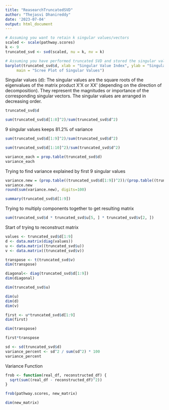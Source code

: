 ---
title: "ReasearchTruncatedSVD"
author: "Thejasvi Dhanireddy"
date: '2023-07-04'
output: html_document
---
```{r}
# Assuming you want to retain k singular values/vectors
scaled <- scale(pathway.scores)
k <- 9
truncated_svd <- svd(scaled, nu = k, nv = k)

```

```{r}
# Assuming you have performed truncated SVD and stored the singular values in 'd'
barplot(truncated_svd$d, xlab = "Singular Value Index", ylab = "Singular Value",
     main = "Scree Plot of Singular Values")

```

Singular values (d): The singular values are the square roots of the eigenvalues of the matrix product X'X or XX' (depending on the direction of decomposition). They represent the magnitudes or importance of the corresponding singular vectors. The singular values are arranged in decreasing order.

```{r}
truncated_svd$d
```
```{r}
sum(truncated_svd$d[1:8]^2)/sum(truncated_svd$d^2)
```

9 singular values keeps 81.2% of variance
```{r}

sum(truncated_svd$d[1:9]^2)/sum(truncated_svd$d^2)
```

```{r}
sum(truncated_svd$d[1:10]^2)/sum(truncated_svd$d^2)
```

```{r}
variance_each = prop.table(truncated_svd$d)
variance_each
```


Trying to find variance explained by first 9 singular values
```{r}
variance.new = (prop.table((truncated_svd$d[1:9])^2))/(prop.table((truncated_svd$d)^2)
variance.new
round(sum(variance.new), digits=100)
```


```{r}
summary(truncated_svd$d[1:9])
```

Trying to multiply components together to get resulting matrix
```{r}
sum(truncated_svd$d * truncated_svd$u[5, ] * truncated_svd$v[2, ])
```

Start of trying to reconstruct matrix

```{r}
values <- truncated_svd$d[1:9]
d <- data.matrix(diag(values))
u <- data.matrix((truncated_svd$u))
v <- data.matrix((truncated_svd$v))
```

```{r}
transpose <- t(truncated_svd$v)
dim(transpose)

diagonal<- diag(truncated_svd$d[1:9])
dim(diagonal)

dim(truncated_svd$u)
```

```{r}
dim(u)
dim(d)
dim(v)
```


```{r}
first <- u*truncated_svd$d[1:9]
dim(first)
```


```{r}
dim(transpose)
```


```{r}
first*transpose
```



```{r}
sd <- sd(truncated_svd$d)
variance_percent <- sd^2 / sum(sd^2) * 100
variance_percent
```

Variance Function
```{r}
frob <- function(real_df, reconstructed_df) {
  sqrt(sum((real_df - reconstructed_df)^2))
}
```

```{r}
frob(pathway.scores, new_matrix)
```
```{r}
dim(new_matrix)
```

